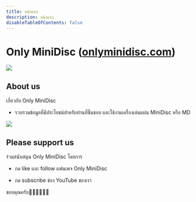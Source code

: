 ```yaml
---
title: หน้าแรก
description: หน้าแรก
disableTableOfContents: false
---
```


<!--
  FontAwesome size
  https://fontawesome.com/v5.15/how-to-use/on-the-web/styling/sizing-icons
-->


# Only MiniDisc ([onlyminidisc.com](https://onlyminidisc.com))
<!-- <Logo /> -->

![](/images/only-minidisc-logo-transparent.png)

## About us
เกี่ยวกับ Only MiniDisc
- รวบรวมข้อมูลที่มีประโยชน์สำหรับท่านที่ชื่นชอบ และใช้งานเครื่องเล่นแผ่น MiniDisc หรือ MD

![](/images/gold-md.png)

## Please support us
ร่วมสนับสนุน Only MiniDisc โดยการ
- กด like และ follow แฟนเพจ Only MiniDisc
  <FacebookPage title='Only MiniDisc fan page' url='https://www.facebook.com/Only-MiniDisc-105536881920975/'/>

- กด subscribe ช่อง YouTube ของเรา
  <YouTubeChannel title='Only MiniDisc channel' url='https://www.youtube.com/channel/UC9VCMhVjqORLuC0MwNUoBbQ?sub_confirmation=1'/>

ขอบคุณครับ🙏🏻🙏🏻🙏🏻
